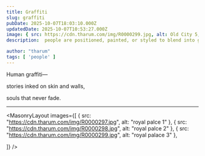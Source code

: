 ```yaml
---
title: Graffiti
slug: graffiti
pubDate: 2025-10-07T18:03:10.000Z
updatedDate: 2025-10-07T10:53:27.000Z
image: { src: https://cdn.tharum.com/img/R0000299.jpg, alt: Old City 5, positionx: 75%, positiony: 0% }
description:  people are positioned, painted, or styled to blend into graffiti-covered walls or urban backdrops — merging human form and street art.

author: "tharum"
tags: [ 'people' ]
---
```


Human graffiti—

stories inked on skin and walls,

souls that never fade.



---

<MasonryLayout images={[
    { src: "https://cdn.tharum.com/img/R0000297.jpg", alt: "royal palce 1" },
    { src: "https://cdn.tharum.com/img/R0000298.jpg", alt: "royal palce 2" },
    { src: "https://cdn.tharum.com/img/R0000299.jpg", alt: "royal palace 3" },

]} />
